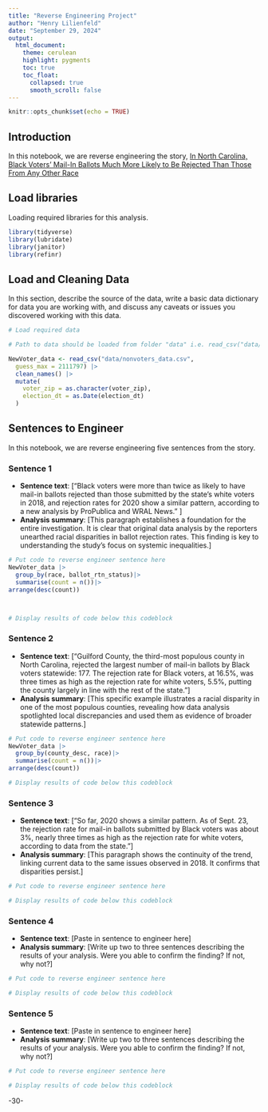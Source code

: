 ```yaml
---
title: "Reverse Engineering Project"
author: "Henry Lilienfeld"
date: "September 29, 2024"
output:
  html_document:
    theme: cerulean
    highlight: pygments
    toc: true
    toc_float:
      collapsed: true
      smooth_scroll: false
---
```


```r
knitr::opts_chunk$set(echo = TRUE)
```

## Introduction 

In this notebook, we are reverse engineering the story, 
[In North Carolina, Black Voters’ Mail-In Ballots Much More Likely to Be Rejected Than Those From Any Other Race](https://www.propublica.org/article/in-north-carolina-black-voters-mail-in-ballots-much-more-likely-to-be-rejected-than-those-from-any-other-race)

## Load libraries

Loading required libraries for this analysis.

```r
library(tidyverse)
library(lubridate)
library(janitor)
library(refinr)
```

## Load and Cleaning Data

In this section, describe the source of the data, write a basic data dictionary for data you are working with, and discuss any caveats or issues you discovered working with this data. 

```r
# Load required data

# Path to data should be loaded from folder "data" i.e. read_csv("data/name_of_data.csv")

NewVoter_data <- read_csv("data/nonvoters_data.csv",
  guess_max = 2111797) |>
  clean_names() |>
  mutate(
    voter_zip = as.character(voter_zip),
    election_dt = as.Date(election_dt)
  )
```

## Sentences to Engineer
In this notebook, we are reverse engineering five sentences from the story.

### Sentence 1

* **Sentence text**: [“Black voters were more than twice as likely to have mail-in ballots rejected than those submitted by the state’s white voters in 2018, and rejection rates for 2020 show a similar pattern, according to a new analysis by ProPublica and WRAL News.” ]
* **Analysis summary**: [This paragraph establishes a foundation for the entire investigation. It is clear that original data analysis by the reporters unearthed racial disparities in ballot rejection rates. This finding is key to understanding the study's focus on systemic inequalities.]

```r
# Put code to reverse engineer sentence here
NewVoter_data |>
  group_by(race, ballot_rtn_status)|>
  summarise(count = n())|>
arrange(desc(count))



# Display results of code below this codeblock

```

### Sentence 2

* **Sentence text**: [“Guilford County, the third-most populous county in North Carolina, rejected the largest number of mail-in ballots by Black voters statewide: 177. The rejection rate for Black voters, at 16.5%, was three times as high as the rejection rate for white voters, 5.5%, putting the county largely in line with the rest of the state.”]
* **Analysis summary**: [This specific example illustrates a racial disparity in one of the most populous counties, revealing how data analysis spotlighted local discrepancies and used them as evidence of broader statewide patterns.]

```r
# Put code to reverse engineer sentence here
NewVoter_data |>
  group_by(county_desc, race)|>
  summarise(count = n())|>
arrange(desc(count))

# Display results of code below this codeblock

```

### Sentence 3

* **Sentence text**: [“So far, 2020 shows a similar pattern. As of Sept. 23, the rejection rate for mail-in ballots submitted by Black voters was about 3%, nearly three times as high as the rejection rate for white voters, according to data from the state.”]
* **Analysis summary**: [This paragraph shows the continuity of the trend, linking current data to the same issues observed in 2018. It confirms that disparities persist.]

```r
# Put code to reverse engineer sentence here

# Display results of code below this codeblock

```

### Sentence 4

* **Sentence text**: [Paste in sentence to engineer here]
* **Analysis summary**: [Write up two to three sentences describing the results of your analysis.  Were you able to confirm the finding? If not, why not?]

```r
# Put code to reverse engineer sentence here

# Display results of code below this codeblock

```

### Sentence 5

* **Sentence text**: [Paste in sentence to engineer here]
* **Analysis summary**: [Write up two to three sentences describing the results of your analysis.  Were you able to confirm the finding? If not, why not?]

```r
# Put code to reverse engineer sentence here

# Display results of code below this codeblock

```

-30-